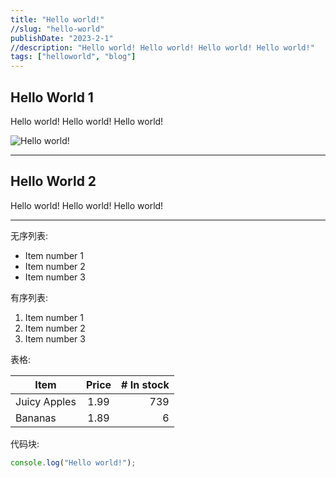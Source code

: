 ```yaml
---
title: "Hello world!"
//slug: "hello-world"
publishDate: "2023-2-1"
//description: "Hello world! Hello world! Hello world! Hello world!"
tags: ["helloworld", "blog"]
---
```


## Hello World 1

Hello world! Hello world! Hello world!

![Hello world!](./test.png)

---

## Hello World 2

Hello world! Hello world! Hello world!

---

无序列表:

- Item number 1
- Item number 2
- Item number 3

有序列表:

1. Item number 1
2. Item number 2
3. Item number 3

表格:

| Item         | Price | # In stock |
| ------------ | :---: | ---------: |
| Juicy Apples | 1.99  |        739 |
| Bananas      | 1.89  |          6 |

代码块:

```js
console.log("Hello world!");
```
